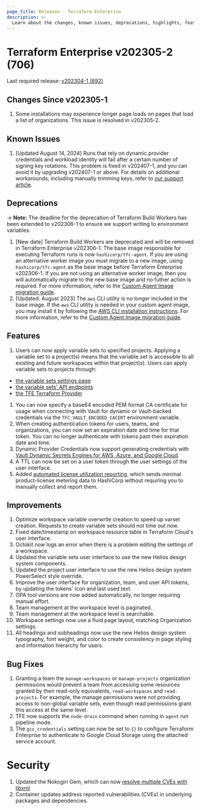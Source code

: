 ```yaml
---
page_title: Releases - Terraform Enterprise
description: >-
  Learn about the changes, known issues, deprecations, highlights, features, improvements, bug fixes, and security fixes for the v202305-2 (704) release.
---
```


# Terraform Enterprise v202305-2 (706)

Last required release: [v202304-1 (692)](/terraform/enterprise/releases/2023/v202304-1)

## Changes Since v202305-1

1. Some installations may experience longer page loads on pages that load a list of organizations. This issue is resolved in v202305-2.

## Known Issues
1. [Updated August 14, 2024] Runs that rely on dynamic provider credentials and workload identity will fail after a certain number of signing key rotations. This problem is fixed in v202407-1, and you can avoid it by upgrading v202407-1 or above. For details on additional workarounds, including manually trimming keys, refer to [our support article](https://support.hashicorp.com/hc/en-us/articles/31715716966419-Issue-with-OIDC-Vault-key-rotation-mechanism-to-incorrectly-identify-the-newest-signing-key).


## Deprecations

-> **Note:** The deadline for the deprecation of Terraform Build Workers has been extended to v202306-1 to ensure we support writing to environment variables.

1. [New date] Terraform Build Workers are deprecated and will be removed in Terraform Enterprise v202306-1. The base image responsible for executing Terraform runs is now `hashicorp/tfc-agent`. If you are using an alternative worker image you must migrate to a new image, using `hashicorp/tfc-agent` as the base image before Terraform Enterprise v202306-1. If you are not using an alternative worker image, then you will automatically migrate to the new base image and no futher action is required. For more information, refer to the [Custom Agent Image migration guide](/terraform/enterprise/replicated/administration/infrastructure/worker-to-agent-migration).
2. [Updated: August 2023] The `aws` CLI utility is no longer included in the base image. If the `aws` CLI utility is needed in your custom agent image, you may install it by following the [AWS CLI installation instructions](https://docs.aws.amazon.com/cli/latest/userguide/getting-started-install.html). For more information, refer to the [Custom Agent Image migration guide](/terraform/enterprise/replicated/administration/infrastructure/worker-to-agent-migration).

## Features

1. Users can now apply variable sets to specified projects. Applying a variable set to a project(s) means that the variable set is accessible to all existing and future workspaces within that project(s).
   Users can apply variable sets to projects through:

- [the variable sets settings page](/terraform/tutorials/cloud/cloud-multiple-variable-sets#create-a-credentials-variable-set)
- [the variable sets' API endpoints](/terraform/cloud-docs/api-docs/variable-sets#apply-variable-set-to-projects)
- [the TFE Terraform Provider](https://registry.terraform.io/providers/hashicorp/tfe/latest/docs/resources/project_variable_set)

1. You can now specify a base64 encoded PEM format CA certificate for usage when connecting with Vault for dynamic or Vault-backed credentials via the `TFC_VAULT_ENCODED_CACERT` environment variable.
1. When creating authentication tokens for users, teams, and organizations, you can now set an expiration date and time for that token. You can no longer authenticate with tokens past their expiration date and time.
1. Dynamic Provider Credentials now support generating credentials with [Vault Dynamic Secrets Engines for AWS, Azure, and Google Cloud](/terraform/cloud-docs/workspaces/dynamic-provider-credentials/vault-backed).
1. A TTL can now be set on a user token through the user settings of the user interface.
1. Added [automated license utilization reporting](/terraform/enterprise/replicated/administration/license/automated-license-utilization-reporting), which sends minimal product-license metering data to HashiCorp without requiring you to manually collect and report them.

## Improvements

1. Optimize workspace variable overwrite creation to speed up varset creation. Requests to create variable sets should not time out now.
1. Fixed date/timestamp on workspace resource table in Terraform Cloud's user interface.
1. Octokit now logs an error when there is a problem editing the settings of a workspace.
1. Updated the variable sets user interface to use the new Helios design system components.
1. Updated the project user interface to use the new Helios design system PowerSelect style override.
1. Improve the user interface for organization, team, and user API tokens, by updating the tokens' icon and last used text.
1. OPA tool versions are now added automatically, no longer requiring manual effort.
1. Team management at the workspace level is paginated.
1. Team management at the workspace level is searchable.
1. Workspace settings now use a fluid page layout, matching Organization settings.
1. All headings and subheadings now use the new Helios design system typography, font weight, and color to create consistency in page styling and information hierarchy for users.

## Bug Fixes

1. Granting a team the `manage-workspaces` or `manage-projects` organization permissions would prevent a team from accessing some resources granted by their read-only equivalents, `read-workspaces` and `read-projects`. For example, the manage permissions were not providing access to non-global variable sets, even though read permissions grant this access at the same level.
1. TFE now supports the `node-drain` command when running in `agent` run pipeline mode.
1. The `gcs_credentials` setting can now be set to `{}` to configure Terraform Enterprise to authenticate to Google Cloud Storage using the attached service account.

# Security

1. Updated the Nokogiri Gem, which can now [resolve multiple CVEs with libxml](https://github.com/sparklemotion/nokogiri/security/advisories/GHSA-pxvg-2qj5-37jq)
1. Container updates address reported vulnerabilities (CVEs) in underlying packages and dependencies.
